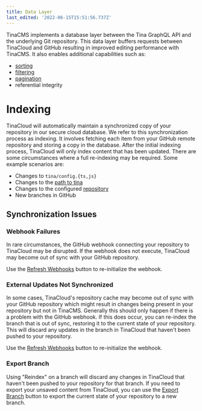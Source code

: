 ```yaml
---
title: Data Layer
last_edited: '2022-06-15T15:51:56.737Z'
---
```


TinaCMS implements a database layer between the Tina GraphQL API and the
underlying Git repository. This data layer buffers requests between TinaCloud and GitHub resulting in improved editing performance with TinaCMS. It also enables additional capabilities such as:

- [sorting](/docs/graphql/queries/advanced/sorting/)
- [filtering](/docs/graphql/queries/advanced/filter-documents/)
- [pagination](/docs/graphql/queries/advanced/pagination/)
- referential integrity

# Indexing

TinaCloud will automatically maintain a synchronized copy of your repository in our
secure cloud database. We refer to this synchronization process as indexing. It involves fetching each item from your
GitHub remote repository and storing a copy in the database. After the initial indexing process, TinaCloud will only
index content that has been updated. There are some circumstances where a full re-indexing may be required. Some example
scenarios are:

- Changes to `tina/config.{ts,js}`
- Changes to the [path to tina](/docs/tina-cloud/dashboard/projects/#path-to-tina)
- Changes to the configured [repository](/docs/tina-cloud/dashboard/projects/#changing-the-repository)
- New branches in GitHub

## Synchronization Issues

### Webhook Failures

In rare circumstances, the GitHub webhook connecting your repository to TinaCloud may be disrupted. If the webhook does
not execute, TinaCloud may become out of sync with your GitHub repository.

Use the [Refresh Webhooks](/docs/tina-cloud/dashboard/projects/#refresh-webhooks) button to re-initialize the webhook.

### External Updates Not Synchronized

In some cases, TinaCloud's repository cache may become out of sync with your GitHub repository which might result in
changes being present in your repository but not in TinaCMS. Generally this should only happen if there is a problem
with the GitHub webhook. If this does occur, you can re-index the branch that is out of sync, restoring it to the current
state of your repository. This will discard any updates in the branch in TinaCloud that haven't been pushed to your repository.

Use the [Refresh Webhooks](/docs/tina-cloud/dashboard/projects/#refresh-webhooks) button to re-initialize the webhook.

### Export Branch

Using "Reindex" on a branch will discard any changes in
TinaCloud that haven't been pushed to your repository for that branch. If you need to export your unsaved content from TinaCloud, you
can use the [Export Branch](/docs/tina-cloud/dashboard/projects/#export-branch) button to export the current state of
your repository to a new branch.

